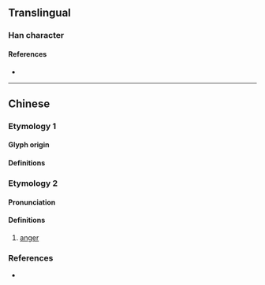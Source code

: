 {{also|懷}}
{{character info}}
==Translingual==
{{Han simplified forms|懷|懐|怀}}

===Han character===
{{Han char|rn=61|rad=心|as=04|sn=7|four=91090|canj=PMF|ids=⿰忄不}}

====References====
* {{Han ref|kx=0379.050|dkj=10412|dj=0707.110|hdz=42276.020|uh=6000|ud=24576|bh=CAE4|bd=51940}}

----

==Chinese==

===Etymology 1===

====Glyph origin====
{{Han simp|懷|f=褱|t=不}}

====Definitions====
{{zh-see|懷}}

===Etymology 2===
{{zh-forms}}

====Pronunciation====
{{zh-pron
|m=fù
|cat=n
}}

====Definitions====
{{zh-hanzi}}

# [[anger]]

===References===
* {{R:twedu|C03622}}